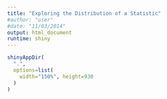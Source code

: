 ```yaml
---
title: "Exploring the Distribution of a Statistic"
#author: "user"
#date: "11/03/2014"
output: html_document
runtime: shiny
---
```


```r
shinyAppDir(
  ".",
  options=list(
    width="150%", height=930
  )
)
```
